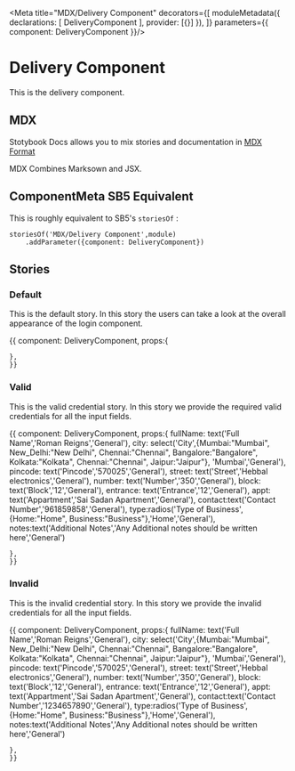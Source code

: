 
<Meta title="MDX/Delivery Component" decorators={[
    moduleMetadata({
        declarations: [
            DeliveryComponent
        ],
        provider: [{}]
    }),
]} parameters={{
    component: DeliveryComponent
}}/>

# Delivery Component 

This is the delivery component.

## MDX

Stotybook Docs allows you to mix stories and documentation in 
[MDX Format](https://mdxjs.com/)

MDX Combines Marksown and JSX.

## ComponentMeta SB5 Equivalent

This is roughly equivalent to SB5's `storiesOf` :

```
storiesOf('MDX/Delivery Component',module)
    .addParameter({component: DeliveryComponent})

```

## Stories

### Default

This is the default story. In this story the users can take a look at the overall
appearance of the login component.

<Preview>
  <Story name="Default">{{
    component: DeliveryComponent,
    props:{
      
    },
    }}    
  </Story>
</Preview>

### Valid

This is the valid credential story. In this story we provide the required valid credentials for 
all the input fields.

<Preview>
  <Story name="Valid Credentials">{{
    component: DeliveryComponent,
    props:{
      fullName: text('Full Name','Roman Reigns','General'),
      city: select('City',{Mumbai:"Mumbai",
                            New_Delhi:"New Delhi",
                            Chennai:"Chennai",
                            Bangalore:"Bangalore",
                            Kolkata:"Kolkata",
                            Chennai:"Chennai",
                            Jaipur:"Jaipur"},
                            'Mumbai','General'),
      pincode: text('Pincode','570025','General'),
      street: text('Street','Hebbal electronics','General'),
      number: text('Number','350','General'),
      block: text('Block','12','General'),
      entrance: text('Entrance','12','General'),
      appt: text('Appartment','Sai Sadan Apartment','General'),
      contact:text('Contact Number','961859858','General'),
      type:radios('Type of Business',{Home:"Home",
                                Business:"Business"},'Home','General'),
        notes:text('Additional Notes','Any Additional notes should be written here','General')
      
    },
    }}    
  </Story>
</Preview>

### Invalid

This is the invalid credential story. In this story we provide the invalid credentials for 
all the input fields.

<Preview>
  <Story name="Invalid Credentials">{{
    component: DeliveryComponent,
    props:{
      fullName: text('Full Name','Roman Reigns','General'),
      city: select('City',{Mumbai:"Mumbai",
                            New_Delhi:"New Delhi",
                            Chennai:"Chennai",
                            Bangalore:"Bangalore",
                            Kolkata:"Kolkata",
                            Chennai:"Chennai",
                            Jaipur:"Jaipur"},
                            'Mumbai','General'),
      pincode: text('Pincode','570025','General'),
      street: text('Street','Hebbal electronics','General'),
      number: text('Number','350','General'),
      block: text('Block','12','General'),
      entrance: text('Entrance','12','General'),
      appt: text('Appartment','Sai Sadan Apartment','General'),
      contact:text('Contact Number','1234657890','General'),
      type:radios('Type of Business',{Home:"Home",
                                Business:"Business"},'Home','General'),
        notes:text('Additional Notes','Any Additional notes should be written here','General')
      
    },
    }}    
  </Story>
</Preview>
